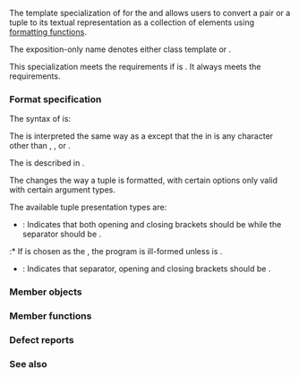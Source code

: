 {{cpp/title|formatter{{small|&lt;''pair-or-tuple''&gt;}}}}
{{cpp/utility/format/navbar}}

{{dcl begin}}
{{dcl header|format}}
{{dcl|since=c++23|1=
template&lt; class CharT, std::formattable&lt;CharT&gt;... Ts &gt;
struct formatter&lt;/*pair-or-tuple*/&lt;Ts...&gt;, CharT&gt;;
}}
{{dcl end}}

The template specialization of {{lc|std::formatter}} for the {{lc|std::pair}} and {{lc|std::tuple}} allows users to convert a pair or a tuple to its textual representation as a collection of elements using [[cpp/utility/format|formatting functions]].

The exposition-only name {{c/core|/*pair-or-tuple*/}} denotes either class template {{lc|std::pair}} or {{lc|std::tuple}}.

This specialization meets the {{named req|Formatter}} requirements if {{c|(std::formattable&lt;const Ts, CharT&gt; &amp;&amp; ...)}} is {{c|true}}. It always meets the {{named req|BasicFormatter}} requirements.

===Format specification===
The syntax of {{spar|tuple-format-spec}} is:
{{sdsc begin}}
{{sdsc|
{{spar optional|tuple-fill-and-align}} {{spar optional|width}} {{spar optional|tuple-type}}
}}
{{sdsc end}}

The {{spar|tuple-fill-and-align}} is interpreted the same way as a {{spar|fill-and-align}} except that the {{spar|fill}} in {{spar|tuple-fill-and-align}} is any character other than {{ttb|{}}, {{ttb|}&lt;!----&gt;}}, or {{ttb|:}}. 

The {{spar|width}} is described in {{rlp|spec#Width and precision|standard format width specification}}.

The {{spar|tuple-type}} changes the way a tuple is formatted, with certain options only valid with certain argument types. 

The available tuple presentation types are:
* {{ttb|m}}: Indicates that both opening and closing brackets should be {{c|""}} while the separator should be {{c|": "}}.

:* If {{ttb|m}} is chosen as the {{spar|tuple-type}}, the program is ill-formed unless {{c|1=sizeof...(Ts) == 2}} is {{c|true}}.

* {{ttb|n}}: Indicates that separator, opening and closing brackets should be {{c|""}}.

===Member objects===
{{dsc begin}}
{{dsc hitem|Member name|Definition}}
{{dsc expos mem obj|private=yes|underlying_|tuple of underlying formatters of type {{c/core|std::tuple&lt;std::formatter&lt;std::remove_cvref_t&lt;Ts&gt;, CharT&gt;...&gt;}}}}
{{dsc expos mem obj|private=yes|separator_|a string representing the separator of the tuple formatted result (defaults to {{c|", "}})}}
{{dsc expos mem obj|private=yes|opening-bracket_|a string representing the opening bracket of the tuple formatted result (defaults to {{c|"("}})}}
{{dsc expos mem obj|private=yes|closing-bracket_|a string representing the closing bracket of the tuple formatted result (defaults to {{c|")"}})}}
{{dsc end}}

===Member functions===
{{dsc begin}}
{{dsc mem fun|set_separator|nolink=true|sets a specified separator for the tuple formatted result}}
{{dsc mem fun|set_brackets|nolink=true|sets a specified opening and closing brackets for the tuple formatted result}}
{{dsc mem fun|parse|nolink=true|parses the format specifier as specified by {{spar|tuple-format-spec}}}}
{{dsc mem fun|format|nolink=true|writes the tuple formatted output as specified by {{spar|tuple-format-spec}}}}
{{dsc end}}

{{member|1={{small|std::formatter&lt;''pair-or-tuple''&gt;::}}set_separator|2=
{{dcl begin}}
{{dcl|1=
constexpr void set_separator( std::basic_string_view&lt;CharT&gt; sep ) noexcept;
}}
{{dcl end}}

Assigns {{c|sep}} to {{tti|separator_}}.
}}

{{member|1={{small|std::formatter&lt;''pair-or-tuple''&gt;::}}set_brackets|2=
{{dcl begin}}
{{dcl|1=
constexpr void set_brackets( std::basic_string_view&lt;CharT&gt; opening,
                             std::basic_string_view&lt;CharT&gt; closing ) noexcept;
}}
{{dcl end}}

Assigns {{c|opening}} and {{c|closing}} to {{tti|opening-bracket_}} and {{tti|closing-bracket_}}, respectively.
}}

{{member|1={{small|std::formatter&lt;''pair-or-tuple''&gt;::}}parse|2=
{{dcl begin}}
{{dcl|1=
template&lt; class ParseContext &gt;
constexpr auto parse( ParseContext&amp; ctx ) -&gt; ParseContext::iterator;
}}
{{dcl end}}

Parses the format specifiers as a {{spar|tuple-format-spec}} and stores the parsed specifiers in the current object.

If {{spar|tuple-type}} or the {{ttb|n}} option is present, the values of {{tti|opening-bracket}}, {{tti|closing-bracket}}, and {{tti|separator}} are modified as required.

For each element {{c|e}} in {{box|{{tti|underlying_}}}}, calls {{c|e.parse(ctx)}} to parse an empty {{spar|format-spec}} and, if {{c|e.set_debug_format()}} is a valid expression, calls {{c|e.set_debug_format()}}.

Returns an iterator past the end of the {{spar|tuple-format-spec}}.
}}

{{member|1={{small|std::formatter&lt;''pair-or-tuple''&gt;::}}format|2=
{{dcl begin}}
{{dcl|1=
template&lt; class FormatContext &gt;
FormatContext::iterator
format( /*maybe-const-pair-or-tuple*/&lt;Ts...&gt;&amp; elems, FormatContext&amp; ctx ) const;
}}
{{dcl end}}

{{c/core|/*maybe-const-pair-or-tuple*/}} denotes:
* {{c/core|const /*pair-or-tuple*/}}, if {{c|(std::formattable&lt;const Ts, CharT&gt; &amp;&amp; ...)}} is {{c|true}},
* {{c/core|/*pair-or-tuple*/}} otherwise.

Writes the following into {{c|ctx.out()}} as specified by {{spar|tuple-format-spec}}, in order:
* {{box|{{tti|opening-bracket_}}}},
* for each index {{c|I}} in {{range|0|sizeof...(Ts)}}:
:* if {{c|1=I != 0}}, {{box|{{tti|separator_}}}},
:* the result of writing {{c|std::get&lt;I&gt;(elems)}} via {{box|{{c/core|std::get&lt;I&gt;(}}{{tti|underlying_}}{{c/core|)}}}}, and
* {{box|{{tti|closing-bracket_}}}}.

Returns an iterator past the end of the output range.
}}

===Defect reports===
{{dr list begin}}
{{dr list item|wg=lwg|dr=3892|std=c++23|before=the formatting of nested tuples was incorrect|after=corrected}}
{{dr list end}}

{{langlinks|es|ja|ru|zh}}

===See also===
{{dsc begin}}
{{dsc inc|cpp/utility/format/dsc formatter}}
{{dsc end}}